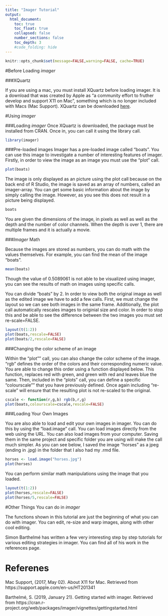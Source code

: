```yaml
---
title: "Imager Tutorial"
output:
  html_document:
    toc: true
    toc_float: true
    collapsed: false
    number_sections: false
    toc_depth: 3
    #code_folding: hide
---
```


```r
knitr::opts_chunk$set(message=FALSE,warning=FALSE, cache=TRUE)
```

#Before Loading *imager*

###XQuartz

If you are using a mac, you must install XQuartz before loading imager. It is a download that was created by Apple as "a community effort to fruther develop and support X11 on Mac", something which is no longer included with Macs (Mac Support). XQuartz can be downloaded [here](https://www.xquartz.org). 

#Using *imager*

###Loading *imager*
Once XQuartz is downloaded, the package must be installed from CRAN. Once in, you can call it using the library call. 

```r
library(imager)
```

###Pre-loaded images 
Imager has a pre-loaded image called "boats". You can use this image to investigate a number of interesting features of imager. Firstly, in order to view the image as an image you must use the "plot" call. 

```r

plot(boats)

```

The image is only displayed as an picture using the plot call because on the back end of R Studio, the image is saved as an array of numbers, called an imager-array. You can get some basic information about the image by simply calling the image. However, as you see this does not result in a picture being displayed. 

```r
boats
```

You are given the dimensions of the image, in pixels as well as well as the depth and the number of color channels. When the depth is over 1, there are multiple frames and it is actually a movie. 

###*Imager* Math 

Because the images are stored as numbers, you can do math with the values themselves. For example, you can find the mean of the image "boats".

```r
mean(boats)
```

Though the value of 0.5089061 is not able to be visualized using imager, you can see the results of math on images using specific calls. 

You can divide "boats" by 2. In order to view both the original image as well as the edited image we have to add a few calls. First, we must change the layout so we can see both images in the same frame. Additionally, the plot call automatically rescales images to originial size and color. In order to stop this and be able to see the difference between the two images you must set re-scale=FALSE.

```r

layout(t(1:2))
plot(boats,rescale=FALSE)
plot(boats/2,rescale=FALSE)

```

###Changing the color scheme of an image

Within the "plot"" call, you can also change the color scheme of the image. "rgb" defines the order of the colors and their corresponding numeric value. You are able to change this order using a function displayed below. This function, replaces red with green, and green with red and leaves blue the same. Then, included in the "plots" call, you can define a specific "colourscale"" that you have previously defined. Once again including "re-scale" will ensure that the resulting plot is not re-scaled to the original.  

```r

cscale <- function(r,g,b) rgb(b,r,g)
plot(boats,colourscale=cscale,rescale=FALSE)

```

###Loading Your Own Images

You are also able to load and edit your own images in imager. You can do this by using the "load.image" call. You can load images directly from the web using the URL. You can also load images from your computer. Saving them in the same project and specific folder you are using will make the call much simpler. As you can see below, I saved the image "horses" as a jpeg (ending in .jpg) in the folder that I also had my .rmd file. 
```r

horses <- load.image("horses.jpg")
plot(horses)


```

You can perform similar math manipulations using the image that you loaded. 

```r

layout(t(1:2))
plot(horses,rescale=FALSE)
plot(horses/5,rescale=FALSE)
```

#Other Things You can do in *imager*

The functions shown in this tutorial are just the beginning of what you can do with imager. You can edit, re-size and warp images, along with other cool editing. 

Simon Barthelmé has written a few very interesting step by step tutorials for various editing strategies in imager. You can find all of his work in the references page.

# Referenes 

Mac Support, (2017, May 02). About X11 for Mac. Retrieved from https://support.apple.com/en-us/HT201341

Barthelmé, S. (2019, January 21). Getting started with imager. Retrieved from https://cran.r-project.org/web/packages/imager/vignettes/gettingstarted.html
